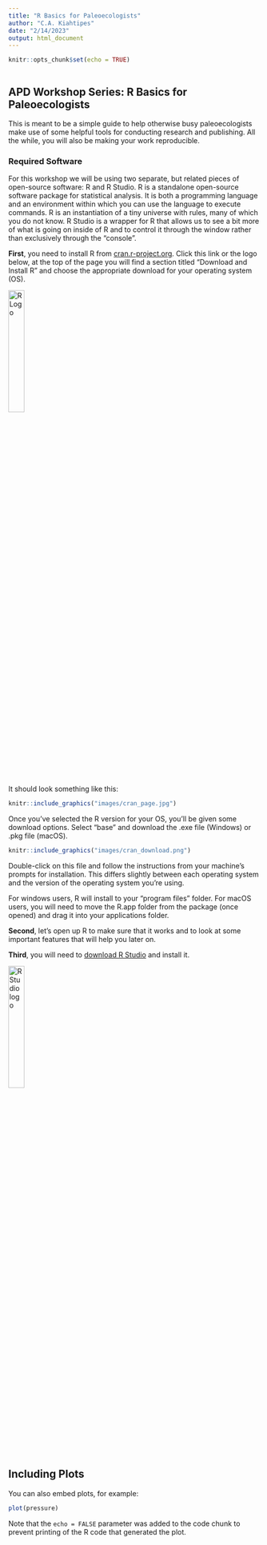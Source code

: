 ```yaml
---
title: "R Basics for Paleoecologists"
author: "C.A. Kiahtipes"
date: "2/14/2023"
output: html_document
---
```


```r
knitr::opts_chunk$set(echo = TRUE)



```

## APD Workshop Series: R Basics for Paleoecologists

This is meant to be a simple guide to help otherwise busy paleoecologists make use of some helpful tools for conducting research and publishing. All the while, you will also be making your work reproducible.

### Required Software

For this workshop we will be using two separate, but related pieces of open-source software: R and R Studio. R is a standalone open-source software package for statistical analysis. It is both a programming language and an environment within which you can use the language to execute commands. R is an instantiation of a tiny universe with rules, many of which you do not know. R Studio is a wrapper for R that allows us to see a bit more of what is going on inside of R and to control it through the window rather than exclusively through the "console". 




**First**, you need to install R from [cran.r-project.org](https://cran.r-project.org/). Click this link or the logo below, at the top of the page you will find a section titled "Download and Install R" and choose the appropriate download for your operating system (OS). 

[![R Logo](https://cran.r-project.org/Rlogo.svg){width=25%}](https://cran.r-project.org/)

It should look something like this:

```r

knitr::include_graphics("images/cran_page.jpg")

```




Once you've selected the R version for your OS, you'll be given some download options. Select "base" and download the .exe file (Windows) or .pkg file (macOS).

```r

knitr::include_graphics("images/cran_download.png")

```

Double-click on this file and follow the instructions from your machine's prompts for installation. This differs slightly between each operating system and the version of the operating system you're using.

For windows users, R will install to your "program files" folder. For macOS users, you will need to move the R.app folder from the package (once opened) and drag it into your applications folder. 

**Second**, let's open up R to make sure that it works and to look at some important features that will help you later on.

**Third**, you will need to [download R Studio](https://posit.co/downloads/) and install it.

[![R Studio logo](https://d33wubrfki0l68.cloudfront.net/57299a1dcd979c623325f11bf5e5ce60f3d4eb00/e4602/wp-content/uploads/2018/10/black.png){width=25%}](https://posit.co/downloads/)

## Including Plots

You can also embed plots, for example:

```r
plot(pressure)
```

Note that the `echo = FALSE` parameter was added to the code chunk to prevent printing of the R code that generated the plot.
